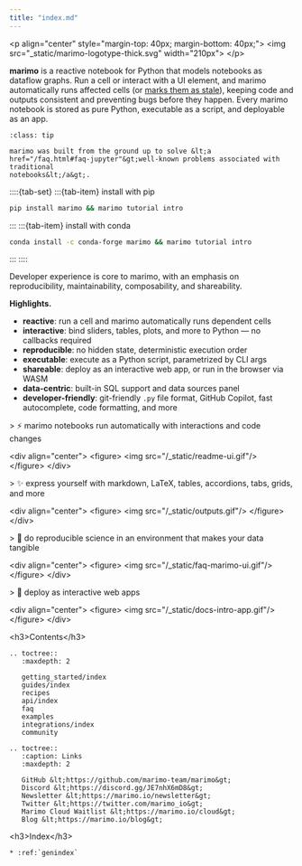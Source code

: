 ```yaml
---
title: "index.md"
---
```


&lt;p align="center" style="margin-top: 40px; margin-bottom: 40px;"&gt;
  &lt;img src="_static/marimo-logotype-thick.svg" width="210px"&gt;
&lt;/p&gt;

**marimo** is a reactive notebook for Python that models notebooks as dataflow
graphs. Run a cell or interact with a UI element, and marimo automatically runs
affected cells (or [marks them as stale](/guides/reactivity.md#runtime-configuration)),
keeping code and outputs consistent and preventing bugs before they happen.
Every marimo notebook is stored as pure Python, executable as a script, and
deployable as an app.

```{admonition} Built from the ground up
:class: tip

marimo was built from the ground up to solve &lt;a
href="/faq.html#faq-jupyter"&gt;well-known problems associated with traditional
notebooks&lt;/a&gt;.
```

::::{tab-set}
:::{tab-item} install with pip

```bash
pip install marimo && marimo tutorial intro
```

:::
:::{tab-item} install with conda

```bash
conda install -c conda-forge marimo && marimo tutorial intro
```

:::
::::

Developer experience is core to marimo, with an emphasis on
reproducibility, maintainability, composability, and shareability.

**Highlights.**

- **reactive**: run a cell and marimo automatically runs dependent cells
- **interactive**: bind sliders, tables, plots, and more to Python — no callbacks required
- **reproducible**: no hidden state, deterministic execution order
- **executable**: execute as a Python script, parametrized by CLI args
- **shareable**: deploy as an interactive web app, or run in the browser via WASM
- **data-centric**: built-in SQL support and data sources panel
- **developer-friendly**: git-friendly `.py` file format, GitHub Copilot, fast autocomplete, code formatting, and more

&gt; ⚡ marimo notebooks run automatically with interactions and code changes

&lt;div align="center"&gt;
&lt;figure&gt;
&lt;img src="/_static/readme-ui.gif"/&gt;
&lt;/figure&gt;
&lt;/div&gt;

&gt; ✨ express yourself with markdown, LaTeX, tables, accordions, tabs, grids, and more

&lt;div align="center"&gt;
&lt;figure&gt;
&lt;img src="/_static/outputs.gif"/&gt;
&lt;/figure&gt;
&lt;/div&gt;

&gt; 🔬 do reproducible science in an environment that makes your data tangible

&lt;div align="center"&gt;
&lt;figure&gt;
&lt;img src="/_static/faq-marimo-ui.gif"/&gt;
&lt;/figure&gt;
&lt;/div&gt;

&gt; 🚀 deploy as interactive web apps

&lt;div align="center"&gt;
&lt;figure&gt;
&lt;img src="/_static/docs-intro-app.gif"/&gt;
&lt;/figure&gt;
&lt;/div&gt;

&lt;h3&gt;Contents&lt;/h3&gt;

```{eval-rst}
.. toctree::
   :maxdepth: 2

   getting_started/index
   guides/index
   recipes
   api/index
   faq
   examples
   integrations/index
   community
```

```{eval-rst}
.. toctree::
   :caption: Links
   :maxdepth: 2

   GitHub &lt;https://github.com/marimo-team/marimo&gt;
   Discord &lt;https://discord.gg/JE7nhX6mD8&gt;
   Newsletter &lt;https://marimo.io/newsletter&gt;
   Twitter &lt;https://twitter.com/marimo_io&gt;
   Marimo Cloud Waitlist &lt;https://marimo.io/cloud&gt;
   Blog &lt;https://marimo.io/blog&gt;
```

&lt;h3&gt;Index&lt;/h3&gt;

```{eval-rst}
* :ref:`genindex`
```
